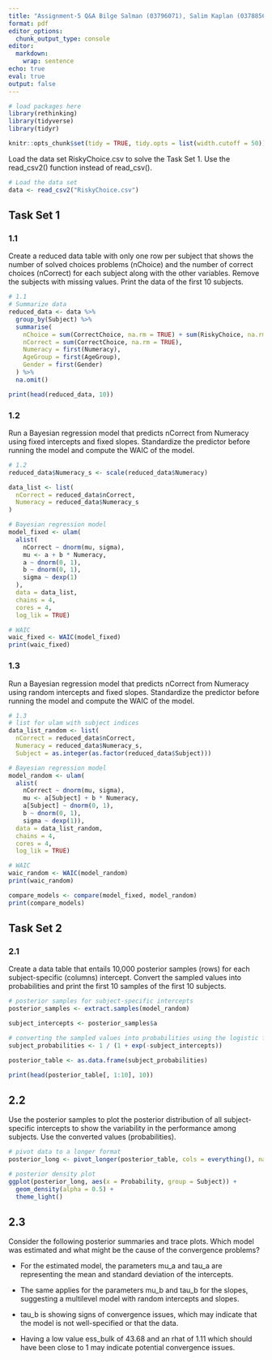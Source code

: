 ```yaml
---
title: "Assignment-5 Q&A Bilge Salman (03796071), Salim Kaplan (0378856) GitHub link: https://github.com/salimkaplan/BayesIntro24-Assignments/tree/main"
format: pdf
editor_options: 
  chunk_output_type: console
editor: 
  markdown: 
    wrap: sentence
echo: true
eval: true
output: false
---
```


```r
# load packages here
library(rethinking)
library(tidyverse)
library(tidyr)

knitr::opts_chunk$set(tidy = TRUE, tidy.opts = list(width.cutoff = 50))
```

Load the data set RiskyChoice.csv to solve the Task Set 1. Use the read_csv2() function
instead of read_csv().
```r
# Load the data set
data <- read_csv2("RiskyChoice.csv")
```

## Task Set 1

### 1.1
Create a reduced data table with only one row per subject that shows the number of solved
choices problems (nChoice) and the number of correct choices (nCorrect) for each subject
along with the other variables. Remove the subjects with missing values. Print the data of
the first 10 subjects.
```r
# 1.1
# Summarize data
reduced_data <- data %>%
  group_by(Subject) %>%
  summarise(
    nChoice = sum(CorrectChoice, na.rm = TRUE) + sum(RiskyChoice, na.rm = TRUE),
    nCorrect = sum(CorrectChoice, na.rm = TRUE),
    Numeracy = first(Numeracy),  
    AgeGroup = first(AgeGroup),  
    Gender = first(Gender)       
  ) %>%
  na.omit() 

print(head(reduced_data, 10))
```

### 1.2
Run a Bayesian regression model that predicts nCorrect from Numeracy using fixed intercepts
and fixed slopes. Standardize the predictor before running the model and compute the WAIC
of the model.
```r
# 1.2
reduced_data$Numeracy_s <- scale(reduced_data$Numeracy)

data_list <- list(
  nCorrect = reduced_data$nCorrect,
  Numeracy = reduced_data$Numeracy_s
)

# Bayesian regression model
model_fixed <- ulam(
  alist(
    nCorrect ~ dnorm(mu, sigma),
    mu <- a + b * Numeracy,
    a ~ dnorm(0, 1),
    b ~ dnorm(0, 1),
    sigma ~ dexp(1)
  ), 
  data = data_list,
  chains = 4,
  cores = 4,
  log_lik = TRUE)

# WAIC
waic_fixed <- WAIC(model_fixed)
print(waic_fixed)
```

### 1.3
Run a Bayesian regression model that predicts nCorrect from Numeracy using random intercepts
and fixed slopes. Standardize the predictor before running the model and compute the
WAIC of the model.
```r
# 1.3
# list for ulam with subject indices
data_list_random <- list(
  nCorrect = reduced_data$nCorrect,
  Numeracy = reduced_data$Numeracy_s,
  Subject = as.integer(as.factor(reduced_data$Subject)))

# Bayesian regression model 
model_random <- ulam(
  alist(
    nCorrect ~ dnorm(mu, sigma),
    mu <- a[Subject] + b * Numeracy,
    a[Subject] ~ dnorm(0, 1),
    b ~ dnorm(0, 1),
    sigma ~ dexp(1)), 
  data = data_list_random,
  chains = 4,
  cores = 4,
  log_lik = TRUE)

# WAIC
waic_random <- WAIC(model_random)
print(waic_random)

compare_models <- compare(model_fixed, model_random)
print(compare_models)
```

## Task Set 2
### 2.1

Create a data table that entails 10,000 posterior samples (rows) for each subject-specific
(columns) intercept. Convert the sampled values into probabilities and print the first 10
samples of the first 10 subjects.
```r
# posterior samples for subject-specific intercepts
posterior_samples <- extract.samples(model_random)

subject_intercepts <- posterior_samples$a

# converting the sampled values into probabilities using the logistic function
subject_probabilities <- 1 / (1 + exp(-subject_intercepts))

posterior_table <- as.data.frame(subject_probabilities)

print(head(posterior_table[, 1:10], 10))
```


## 2.2
Use the posterior samples to plot the posterior distribution of all subject-specific intercepts to
show the variability in the performance among subjects. Use the converted values (probabilities).
```r
# pivot data to a longer format
posterior_long <- pivot_longer(posterior_table, cols = everything(), names_to = "Subject", values_to = "Probability")

# posterior density plot
ggplot(posterior_long, aes(x = Probability, group = Subject)) +
  geom_density(alpha = 0.5) +
  theme_light()
```

## 2.3

Consider the following posterior summaries and trace plots. Which model was estimated and what might be the cause of the convergence problems?

- For the estimated model, the parameters mu_a and tau_a are representing the mean and standard deviation of the intercepts.

- The same applies for the parameters mu_b and tau_b for the slopes, suggesting a  multilevel model with random intercepts and slopes.

- tau_b is showing signs of convergence issues, which may indicate that the model is not well-specified or that the data.

- Having a low value ess_bulk of 43.68 and an rhat of 1.11 which should have been close to 1 may indicate potential convergence issues.



